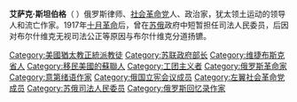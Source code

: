 '''艾萨克·斯坦伯格'''（{{lang-ru|Исаак Нахман Штейнберг}}  {{bd|1888年|7月13日|1957年|1月2日}}）俄罗斯律师、[[社会革命党|社会革命党]]人、政治家，犹太领土运动的领导人和流亡作家。1917年[[十月革命|十月革命]]后，曾在[[苏俄|苏俄]]政府中短暂担任司法人民委员，后因对布尔什维克无视司法公正等原因与布尔什维克分道扬镳。


[[Category:美國猶太教正統派教徒|Category:美國猶太教正統派教徒]]
[[Category:苏联政府部长|Category:苏联政府部长]]
[[Category:维捷布斯克省人|Category:维捷布斯克省人]]
[[Category:移民美國的蘇聯人|Category:移民美國的蘇聯人]]
[[Category:工团主义者|Category:工团主义者]]
[[Category:俄罗斯革命家|Category:俄罗斯革命家]]
[[Category:意第绪语作家|Category:意第绪语作家]]
[[Category:俄国立宪会议成员|Category:俄国立宪会议成员]]
[[Category:左翼社会革命党成员|Category:左翼社会革命党成员]]
[[Category:苏俄司法人民委员|Category:苏俄司法人民委员]]
[[Category:俄罗斯回忆录作家|Category:俄罗斯回忆录作家]]